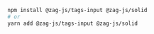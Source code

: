 ```bash
npm install @zag-js/tags-input @zag-js/solid
# or
yarn add @zag-js/tags-input @zag-js/solid
```
